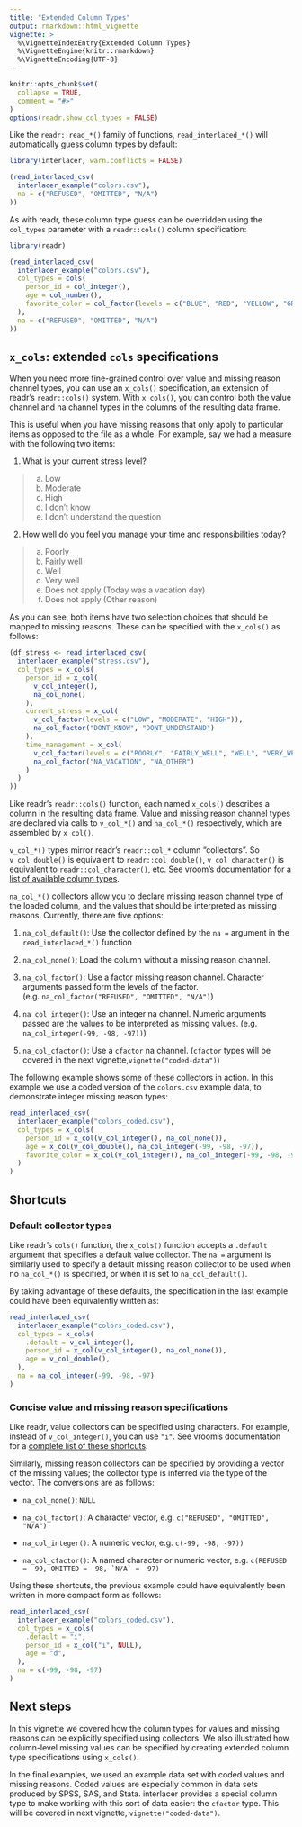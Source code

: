 ```yaml
---
title: "Extended Column Types"
output: rmarkdown::html_vignette
vignette: >
  %\VignetteIndexEntry{Extended Column Types}
  %\VignetteEngine{knitr::rmarkdown}
  %\VignetteEncoding{UTF-8}
---
```


```r
knitr::opts_chunk$set(
  collapse = TRUE,
  comment = "#>"
)
options(readr.show_col_types = FALSE)
```

Like the `readr::read_*()` family of functions, `read_interlaced_*()` will
automatically guess column types by default:

```r
library(interlacer, warn.conflicts = FALSE)

(read_interlaced_csv(
  interlacer_example("colors.csv"),
  na = c("REFUSED", "OMITTED", "N/A")
))
```

As with readr, these column type guess can be overridden using the `col_types`
parameter with a `readr::cols()` column specification:

```r
library(readr)

(read_interlaced_csv(
  interlacer_example("colors.csv"),
  col_types = cols(
    person_id = col_integer(),
    age = col_number(),
    favorite_color = col_factor(levels = c("BLUE", "RED", "YELLOW", "GREEN"))
  ),
  na = c("REFUSED", "OMITTED", "N/A")
))
```

## `x_cols`: extended `cols` specifications

When you need more fine-grained control over value and missing reason channel
types, you can use an `x_cols()` specification, an extension of readr's 
`readr::cols()` system. With `x_cols()`, you can control both the value channel
and na channel types in the columns of the resulting data frame. 

This is useful when you have missing reasons that only apply to particular items
as opposed to the file as a whole. For example, say we had a measure with the
following two items:

1. What is your current stress level?

> a. Low
> b. Moderate
> c. High
> d. I don't know
> e. I don't understand the question

2. How well do you feel you manage your time and responsibilities today?

> a. Poorly
> b. Fairly well
> c. Well
> d. Very well
> e. Does not apply (Today was a vacation day)
> f. Does not apply (Other reason)

As you can see, both items have two selection choices that should be mapped to
missing reasons. These can be specified with the `x_cols()` as follows:

```r
(df_stress <- read_interlaced_csv(
  interlacer_example("stress.csv"),
  col_types = x_cols(
    person_id = x_col(
      v_col_integer(),
      na_col_none()
    ),
    current_stress = x_col(
      v_col_factor(levels = c("LOW", "MODERATE", "HIGH")),
      na_col_factor("DONT_KNOW", "DONT_UNDERSTAND")
    ),
    time_management = x_col(
      v_col_factor(levels = c("POORLY", "FAIRLY_WELL", "WELL", "VERY_WELL")),
      na_col_factor("NA_VACATION", "NA_OTHER")
    )
  )
))
```

Like readr's `readr::cols()` function, each named `x_cols()` describes a column
in the resulting data frame. Value and missing reason channel types are 
declared via calls to `v_col_*()` and `na_col_*()` respectively, which are
assembled by `x_col()`.

`v_col_*()` types mirror readr's `readr::col_*` column "collectors". So
`v_col_double()` is equivalent to `readr::col_double()`, `v_col_character()` is
equivalent to `readr::col_character()`, etc. See vroom's documentation for a
[list of available column types](https://vroom.r-lib.org/articles/vroom.html#column-types).

`na_col_*()` collectors allow you to declare missing reason channel type of the
loaded column, and the values that should be interpreted as missing reasons.
Currently, there are five options:

1. `na_col_default()`: Use the collector defined by the `na = ` argument
in the `read_interlaced_*()` function

2. `na_col_none()`: Load the column without a missing reason channel.

3. `na_col_factor()`: Use a factor missing reason channel. Character arguments
passed form the levels of the factor.
(e.g. `na_col_factor("REFUSED", "OMITTED", "N/A")`)

4. `na_col_integer()`: Use an integer na channel. Numeric arguments passed are
the values to be interpreted as missing values. (e.g.
`na_col_integer(-99, -98, -97))`)

5. `na_col_cfactor()`: Use a `cfactor` na channel. (`cfactor` types will
be covered in the next vignette,`vignette("coded-data")`)

The following example shows some of these collectors in action. In this example
we use a coded version of the `colors.csv` example data, to demonstrate integer
missing reason types:

```r
read_interlaced_csv(
  interlacer_example("colors_coded.csv"),
  col_types = x_cols(
    person_id = x_col(v_col_integer(), na_col_none()),
    age = x_col(v_col_double(), na_col_integer(-99, -98, -97)),
    favorite_color = x_col(v_col_integer(), na_col_integer(-99, -98, -97))
  )
)
```

## Shortcuts

### Default collector types

Like readr's `cols()` function, the `x_cols()` function accepts a `.default`
argument that specifies a default value collector. The `na = ` argument is
similarly used to specify a default missing reason collector to be used when
no `na_col_*()` is specified, or when it is set to `na_col_default()`.

By taking advantage of these defaults, the specification in the last example
could have been equivalently written as:

```r
read_interlaced_csv(
  interlacer_example("colors_coded.csv"),
  col_types = x_cols(
    .default = v_col_integer(),
    person_id = x_col(v_col_integer(), na_col_none()),
    age = v_col_double(),
  ),
  na = na_col_integer(-99, -98, -97)
)
```

### Concise value and missing reason specifications

Like readr, value collectors can be specified using characters. For example,
instead of `v_col_integer()`, you can use `"i"`. See vroom's documentation for a
[complete list of these shortcuts](https://vroom.r-lib.org/articles/vroom.html#column-types).

Similarly, missing reason collectors can be specified by providing a vector of
the missing values; the collector type is inferred via the type of the vector.
The conversions are as follows:

- `na_col_none()`: `NULL`

- `na_col_factor()`: A character vector, e.g. `c("REFUSED", "OMITTED", "N/A")`

- `na_col_integer()`: A numeric vector, e.g. `c(-99, -98, -97))`

- `na_col_cfactor()`: A named character or numeric vector, e.g.
``c(REFUSED = -99, OMITTED = -98, `N/A` = -97)``

Using these shortcuts, the previous example could have equivalently been written
in more compact form as follows:

```r
read_interlaced_csv(
  interlacer_example("colors_coded.csv"),
  col_types = x_cols(
    .default = "i",
    person_id = x_col("i", NULL),
    age = "d",
  ),
  na = c(-99, -98, -97)
)
```

## Next steps

In this vignette we covered how the column types for values and missing reasons
can be explicitly specified using collectors. We also illustrated how
column-level missing values can be specified by creating extended column type
specifications using `x_cols()`.

In the final examples, we used an example data set with coded values and missing
reasons. Coded values are especially common in data sets produced by SPSS, SAS,
and Stata. interlacer provides a special column type to make working with this
sort of data easier: the `cfactor` type. This will be covered in next
vignette, `vignette("coded-data")`.
